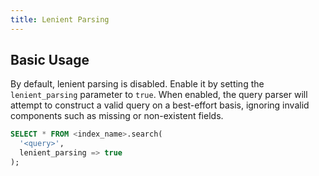 ```yaml
---
title: Lenient Parsing
---
```


## Basic Usage

By default, lenient parsing is disabled. Enable it by setting the `lenient_parsing` parameter to `true`.
When enabled, the query parser will attempt to construct a valid query on a best-effort basis, ignoring invalid components such as missing or non-existent fields.

```sql
SELECT * FROM <index_name>.search(
  '<query>',
  lenient_parsing => true
);
```
